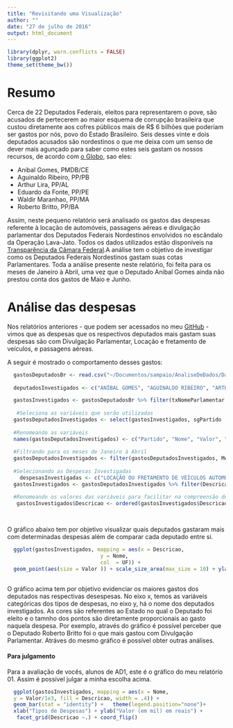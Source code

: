 ```yaml
---
title: "Revisitando uma Visualização"
author: ""
date: "27 de julho de 2016"
output: html_document
---
```


```r
library(dplyr, warn.conflicts = FALSE)
library(ggplot2)
theme_set(theme_bw())
```

# Resumo

Cerca de 22 Deputados Federais, eleitos para representarem o pove, são acusados de pertecerem ao maior esquema de corrupção brasileira que custou diretamente aos cofres públicos mais de R$ 6 bilhões que poderiam ser gastos por nós, povo do Estado Brasileiro. Seis desses vinte e dois deputados acusados são nordestinos o que me deixa com um senso de dever mais agunçado para saber como estes seis gastam os nossos recursos, de acordo com [o Globo](http://infograficos.oglobo.globo.com/brasil/politicos-lava-jato.html), sao eles: 

* Anibal Gomes, PMDB/CE
* Aguinaldo Ribeiro, PP/PB
* Arthur Lira, PP/AL
* Eduardo da Fonte, PP/PE
* Waldir Maranhao, PP/MA
* Roberto Britto, PP/BA

Assim, neste pequeno relatório será analisado os gastos das despesas referente à locação de automóveis, passagens aéreas e divulgação parlamentar dos Deputados Federais Nordestinos envolvidos no escândalo da Operação Lava-Jato. Todos os dados utilizados estão disponíveis na [Transparência da Câmara Federal](http://www2.camara.leg.br/transparencia/cota-para-exercicio-da-atividade-parlamentar/dados-abertos-cota-parlamentar).A análise tem o objetivo de investigar como os Deputados Federais Nordestinos gastam suas cotas Parlamentares. Toda a análise presente neste relatório, foi feita para os meses de Janeiro à Abril, uma vez que o Deputado Anibal Gomes ainda não prestou conta dos gastos de Maio e Junho.

# Análise das despesas 

Nos relatórios anteriores - que podem ser acessados no meu [GitHub](https://github.com/ArthurSampaio/DataAnalysis) - vimos que as despesas que os respectivos deputados mais gastam suas despesas são com Divulgação Parlamentar, Locação e fretamento de veículos, e passagens aéreas. 

A seguir é mostrado o comportamento desses gastos:


```r
  gastosDeputadosBr <- read.csv("~/Documentos/sampaio/AnaliseDeDados/DataAnalysis/GastosParlamentares/gastosDeputados/ano-atual.csv")
  
  deputadosInvestigados <- c("ANÍBAL GOMES", "AGUINALDO RIBEIRO", "ARTHUR LIRA", "EDUARDO DA FONTE", "WALDIR MARANHÃO", "ROBERTO BRITTO") 

  gastosInvestigados <- gastosDeputadosBr %>% filter(txNomeParlamentar %in% deputadosInvestigados)
  
   #Seleciona as variáveis que serão utilizadas
  gastosDeputadosInvestigados <- select(gastosInvestigados, sgPartido , txNomeParlamentar, vlrLiquido, txtDescricao, numMes, sgUF, txtFornecedor, txtCNPJCPF)  
  
  #Renomeando as variáveis
  names(gastosDeputadosInvestigados) <- c("Partido", "Nome", "Valor", "Descricao", "Mes", "UF", "Fornecedor", "CNPJCPF")
  
  #Filtrando para os meses de Janeiro à Abril
  gastosDeputadosInvestigados <- filter(gastosDeputadosInvestigados, Mes <= 4)
  
  #Selecionando as Despesas Investigadas
    despesasInvestigadas <- c("LOCAÇÃO OU FRETAMENTO DE VEÍCULOS AUTOMOTORES", "Emissão Bilhete Aéreo", "DIVULGAÇÃO DA ATIVIDADE PARLAMENTAR.")
  gastosInvestigados <- gastosDeputadosInvestigados %>% filter(Descricao %in% despesasInvestigadas)

  #Renomeando os valores das variáveis para facilitar na compreensão dos dados
   gastosInvestigados$Descricao <- ordered(gastosInvestigados$Descricao, levels = c("LOCAÇÃO OU FRETAMENTO DE VEÍCULOS AUTOMOTORES", "Emissão Bilhete Aéreo", "DIVULGAÇÃO DA ATIVIDADE PARLAMENTAR."), c("LOCAÇÃO DE VEICULOS", "PASSAGENS AEREAS", "DIVULGAÇÃO PARLAMENTAR"))
   
   
```

O gráfico abaixo tem por objetivo visualizar quais deputados gastaram mais com determinadas despesas além de comparar cada deputado entre si. 

```r

  ggplot(gastosInvestigados, mapping = aes(x = Descricao, 
                              y = Nome,
                              col  = UF)) + 
  geom_point(aes(size = Valor )) + scale_size_area(max_size = 10) + ylab("Deputados Federais") + ggtitle("Gastos por Deputado") + xlab("Tipos de Despesa") + scale_color_manual(values = c("#ff4000", "#00ff00", "#0040ff", "#ff0080" ,"#ffd500","#004f6d" ))
  
```



O gráfico acima tem por objetivo evidenciar os maiores gastos dos deputados nas respectivas desespesas. 
No eixo x, temos as variáveis categóricas dos tipos de despesas, no eixo y, há o nome dos deputados investigados. As cores são referentes ao Estado no qual o Deputado foi eleito e o tamnho dos pontos são diretamente proporcionais ao gasto naquela despesa. Por exemplo, através do gráfico é possível perceber que o Deputado Roberto Britto foi o que mais gastou com Divulgação Parlamentar. Atráves do mesmo gráfico é possível obter outras análises.


#### Para julgamento 

Para a avaliação de vocês, alunos de AD1, este é o gráfico do meu relatório 01. Assim é possível julgar a minha escolha acima. 

```r
  ggplot(gastosInvestigados, mapping = aes(x = Nome,
  y = Valor/1e3, fill = Descricao, width = .4)) +
  geom_bar(stat = "identity") +   theme(legend.position="none")+
  xlab("Tipos de Despesas") + ylab("Valor (em mil) em reais") +
   facet_grid(Descricao ~.) + coord_flip()

```




